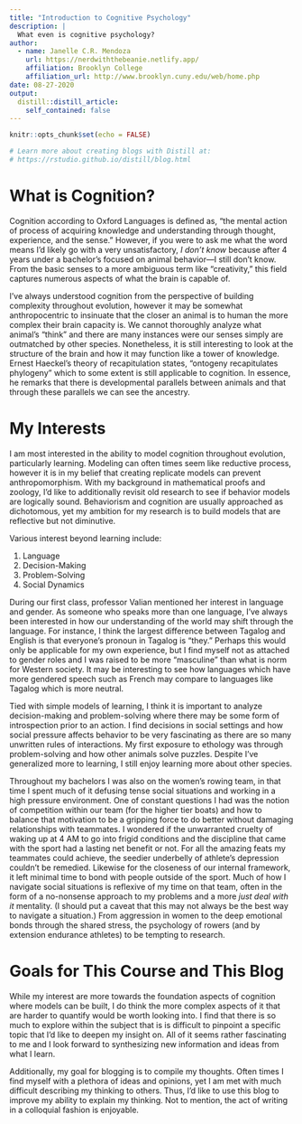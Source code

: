 ```yaml
---
title: "Introduction to Cognitive Psychology"
description: |
  What even is cognitive psychology?
author:
  - name: Janelle C.R. Mendoza 
    url: https://nerdwiththebeanie.netlify.app/
    affiliation: Brooklyn College
    affiliation_url: http://www.brooklyn.cuny.edu/web/home.php
date: 08-27-2020
output:
  distill::distill_article:
    self_contained: false
---
```


```r
knitr::opts_chunk$set(echo = FALSE)

# Learn more about creating blogs with Distill at:
# https://rstudio.github.io/distill/blog.html

```

# What is Cognition?
Cognition according to Oxford Languages is defined as, "the mental action of process of acquiring knowledge and understanding through thought, experience, and the sense." However, if you were to ask me what the word means I'd likely go with a very unsatisfactory, *I don't know* because after 4 years under a bachelor's focused on animal behavior---I still don't know. From the basic senses to a more ambiguous term like "creativity," this field captures numerous aspects of what the brain is capable of.

I've always understood cognition from the perspective of building complexity throughout evolution, however it may be somewhat anthropocentric to insinuate that the closer an animal is to human the more complex their brain capacity is. We cannot thoroughly analyze what animal's "think" and there are many instances were our senses simply are outmatched by other species. Nonetheless, it is still interesting to look at the structure of the brain and how it may function like a tower of knowledge. Ernest Haeckel's theory of recapitulation states, "ontogeny recapitulates phylogeny" which to some extent is still applicable to cognition. In essence, he remarks that there is developmental parallels between animals and that through these parallels we can see the ancestry.

# My Interests
I am most interested in the ability to model cognition throughout evolution, particularly learning. Modeling can often times seem like reductive process, however it is in my belief that creating replicate models can prevent anthropomorphism. With my background in mathematical proofs and zoology, I'd like to additionally revisit old research to see if behavior models are logically sound. Behaviorism and cognition are usually approached as dichotomous, yet my ambition for my research is to build models that are reflective but not diminutive.

Various interest beyond learning include:

1. Language
2. Decision-Making
3. Problem-Solving
4. Social Dynamics

During our first class, professor Valian mentioned her interest in language and gender. As someone who speaks more than one language, I've always been interested in how our understanding of the world may shift through the language. For instance, I think the largest difference between Tagalog and English is that everyone's pronoun in Tagalog is "they." Perhaps this would only be applicable for my own experience, but I find myself not as attached to gender roles and I was raised to be more "masculine" than what is norm for Western society. It may be interesting to see how languages which have more gendered speech such as French may compare to languages like Tagalog which is more neutral.

Tied with simple models of learning, I think it is important to analyze decision-making and problem-solving where there may be some form of introspection prior to an action. I find decisions in social settings and how social pressure affects behavior to be very fascinating as there are so many unwritten rules of interactions. My first exposure to ethology was through problem-solving and how other animals solve puzzles. Despite I've generalized more to learning, I still enjoy learning more about other species.

Throughout my bachelors I was also on the women's rowing team, in that time I spent much of it defusing tense social situations and working in a high pressure environment. One of constant questions I had was the notion of competition within our team (for the higher tier boats) and how to balance that motivation to be a gripping force to do better without damaging relationships with teammates. I wondered if the unwarranted cruelty of waking up at 4 AM to go into frigid conditions and the discipline that came with the sport had a lasting net benefit or not. For all the amazing feats my teammates could achieve, the seedier underbelly of athlete's depression couldn't be remedied. Likewise for the closeness of our internal framework, it left minimal time to bond with people outside of the sport. Much of how I navigate social situations is reflexive of my time on that team, often in the form of a no-nonsense approach to my problems and a more *just deal with it* mentality. (I should put a caveat that this may not always be the best way to navigate a situation.) From aggression in women to the deep emotional bonds through the shared stress, the psychology of rowers (and by extension endurance athletes) to be tempting to research.

# Goals for This Course and This Blog
While my interest are more towards the foundation aspects of cognition where models can be built, I do think the more complex aspects of it that are harder to quantify would be worth looking into. I find that there is so much to explore within the subject that is is difficult to pinpoint a specific topic that I'd like to deepen my insight on. All of it seems rather fascinating to me and I look forward to synthesizing new information and ideas from what I learn.

Additionally, my goal for blogging is to compile my thoughts. Often times I find myself with a plethora of ideas and opinions, yet I am met with much difficult describing my thinking to others. Thus, I'd like to use this blog to improve my ability to explain my thinking. Not to mention, the act of writing in a colloquial fashion is enjoyable.